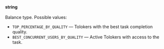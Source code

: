 **string**<br/><br/>Balance type. Possible values:

- `TOP_PERCENTAGE_BY_QUALITY` — Tolokers with the best task completion quality.
- `BEST_CONCURRENT_USERS_BY_QUALITY` — Active Tolokers with access to the task.